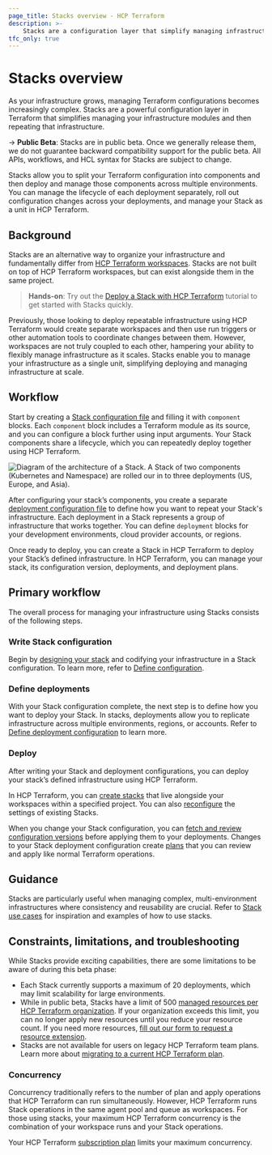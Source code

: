```yaml
---
page_title: Stacks overview - HCP Terraform
description: >-
    Stacks are a configuration layer that simplify managing infrastructure modules. Learn how Stacks help you provision and coordinate your infrastructure lifecycle at scale.  
tfc_only: true
---
```


# Stacks overview

As your infrastructure grows, managing Terraform configurations becomes increasingly complex. Stacks are a powerful configuration layer in Terraform that simplifies managing your infrastructure modules and then repeating that infrastructure.

-> **Public Beta**: Stacks are in public beta. Once we generally release them, we do not guarantee backward compatibility support for the public beta. All APIs, workflows, and HCL syntax for Stacks are subject to change.

Stacks allow you to split your Terraform configuration into components and then deploy and manage those components across multiple environments. You can manage the lifecycle of each deployment separately, roll out configuration changes across your deployments, and manage your Stack as a unit in HCP Terraform.

## Background

Stacks are an alternative way to organize your infrastructure and fundamentally differ from [HCP Terraform workspaces](/terraform/cloud-docs/workspaces). Stacks are not built on top of HCP Terraform workspaces, but can exist alongside them in the same project.

> **Hands-on**: Try out the [Deploy a Stack with HCP Terraform](/terraform/tutorials/cloud/stacks-deploy) tutorial to get started with Stacks quickly.

Previously, those looking to deploy repeatable infrastructure using HCP Terraform would create separate workspaces and then use run triggers or other automation tools to coordinate changes between them. However, workspaces are not truly coupled to each other, hampering your ability to flexibly manage infrastructure as it scales. Stacks enable you to manage your infrastructure as a single unit, simplifying deploying and managing infrastructure at scale.

## Workflow

Start by creating a [Stack configuration file](/terraform/language/stacks/reference/tfstack) and filling it with `component` blocks. Each `component` block includes a Terraform module as its source, and you can configure a block further using input arguments. Your Stack components share a lifecycle, which you can repeatedly deploy together using HCP Terraform.

![Diagram of the architecture of a Stack. A Stack of two components (Kubernetes and Namespace) are rolled our in to three deployments (US, Europe, and Asia). ](/img/docs/stacks-example.png)

After configuring your stack’s components, you create a separate [deployment configuration file](/terraform/language/stacks/reference/tfdeploy) to define how you want to repeat your Stack's infrastructure. Each deployment in a Stack represents a group of infrastructure that works together. You can define `deployment` blocks for your development environments, cloud provider accounts, or regions.

Once ready to deploy, you can create a Stack in HCP Terraform to deploy your Stack’s defined infrastructure. In HCP Terraform, you can manage your stack, its configuration version, deployments, and deployment plans.

## Primary workflow

The overall process for managing your infrastructure using Stacks consists of the following steps.

### Write Stack configuration 

Begin by [designing your stack](/terraform/language/stacks/design) and codifying your infrastructure in a Stack configuration. To learn more, refer to [Define configuration](/terraform/language/stacks/create/config).

### Define deployments

With your Stack configuration complete, the next step is to define how you want to deploy your Stack. In stacks, deployments allow you to replicate infrastructure across multiple environments, regions, or accounts. Refer to [Define deployment configuration](/terraform/language/stacks/deploy/config) to learn more.

### Deploy

After writing your Stack and deployment configurations, you can deploy your stack’s defined infrastructure using HCP Terraform.

In HCP Terraform, you can [create stacks](/terraform/cloud-docs/stacks/create) that live alongside your workspaces within a specified project. You can also [reconfigure](/terraform/cloud-docs/stacks/configure) the settings of existing Stacks.

When you change your Stack configuration, you can [fetch and review configuration versions](/terraform/cloud-docs/stacks/deploy/configuration-versions) before applying them to your deployments. Changes to your Stack deployment configuration create [plans](/terraform/cloud-docs/stacks/deploy/plans) that you can review and apply like normal Terraform operations.

## Guidance

Stacks are particularly useful when managing complex, multi-environment infrastructures where consistency and reusability are crucial. Refer to [Stack use cases](/terraform/language/stacks/use-cases) for inspiration and examples of how to use stacks.

## Constraints, limitations, and troubleshooting

While Stacks provide exciting capabilities, there are some limitations to be aware of during this beta phase:

* Each Stack currently supports a maximum of 20 deployments, which may limit scalability for large environments.
* While in public beta, Stacks have a limit of 500 [managed resources per HCP Terraform organization](/terraform/cloud-docs/overview/estimate-hcp-terraform-cost#what-is-a-managed-resource). If your organization exceeds this limit, you can no longer apply new resources until you reduce your resource count. If you need more resources, [fill out our form to request a resource extension](https://forms.gle/uGhn5CL1krf5T93m9).
* Stacks are not available for users on legacy HCP Terraform team plans. Learn more about [migrating to a current HCP Terraform plan](/terraform/cloud-docs/overview/migrate-teams-standard).

### Concurrency

Concurrency traditionally refers to the number of plan and apply operations that HCP Terraform can run simultaneously. However, HCP Terraform runs Stack operations in the same agent pool and queue as workspaces. For those using stacks, your maximum HCP Terraform concurrency is the combination of your workspace runs and your Stack operations. 

Your HCP Terraform [subscription plan](https://www.hashicorp.com/products/terraform/pricing?product_intent=terraform) limits your maximum concurrency. 

